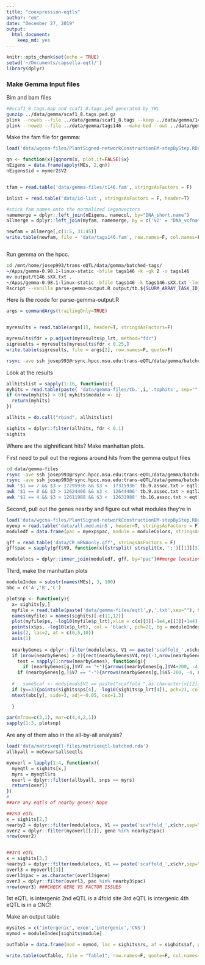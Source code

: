 ```yaml
---
title: "coexpression-eqtls"
author: "em"
date: "December 27, 2019"
output:
  html_document:
    keep_md: yes
---
```


```r
knitr::opts_chunk$set(echo = TRUE)
setwd('~/Documents/capsella-eqtl/')
library(dplyr)

```

### Make Gemma Input files

Bim and bam files
```bash
##scaf1_8.tags.map and scaf1_8.tags.ped generated by YWL
gunzip ../data/gemma/scaf1_8.tags.ped.gz
plink --noweb --file ../data/gemma/scaf1_8.tags --keep ../data/gemma/146_DNA_names_forplink --recode --out ../data/gemma/tags146 
plink --noweb --file ../data/gemma/tags146 --make-bed --out ../data/gemma/tags146 

```




Make the fam file for gemma:
```r
load('data/wgcna-files/PlantSigned-networkConstructionEM-stepByStep.RData')

qn <- function(x){qqnorm(x, plot.it=FALSE)$x}
nEigens = data.frame(apply(MEs, 2,qn))
nEigens$id = mymer2$V2


tfam = read.table('data/gemma-files/t146.fam', stringsAsFactors = F)

inlist = read.table('data/id-list', stringsAsFactors = F, header=T)

#stick fam names onto the normalized iegenvectors
namemerge = dplyr::left_join(nEigens, namecol, by="DNA_short.name")
allmerge = dplyr::left_join(myfam, namemerge, by = c('V2' = "DNA_vcfname"))

newfam = allmerge[,c(1:5, 31:45)]
write.table(newfam, file = 'data/tags146.fam', row.names=F, col.names=F, quote=F)



```

Run gemma on the hpcc.
```bash

cd /mnt/home/josep993/trans-eQTL/data/gemma/batched-tags/
~/Apps/gemma-0.98.1-linux-static -bfile tags146 -k -gk 2 -o tags146
mv output/t146.sXX.txt .
~/Apps/gemma-0.98.1-linux-static -bfile tags146 -k tags146.sXX.txt -lmm 2 -n $SLURM_ARRAY_TASK_ID -maf 0.05 -o tb.$SLURM_ARRAY_TASK_ID
Rscript --vanilla parse-gemma-output.R output/tb.${SLURM_ARRAY_TASK_ID}.assoc.txt tb.${SLURM_ARRAY_TASK_ID}.tophits
```


Here is the rcode for parse-gemma-output.R
```r
args = commandArgs(trailingOnly=TRUE)


myresults = read.table(args[1], header=T, stringsAsFactors=F)

myresults$fdr = p.adjust(myresults$p_lrt, method="fdr")
sigresults = myresults[myresults$fdr < 0.25,]
write.table(sigresults, file = args[2], row.names=F, quote=F)
```

```bash
rsync -ave ssh josep993@rsync.hpcc.msu.edu:trans-eQTL/data/gemma/batched-tags/*tophits data/gemma-files/

```

Look at the results
```r


allhitslist = sapply(1:16, function(i){
myhits = read.table(paste( 'data/gemma-files/tb.',i,'.tophits', sep=""   ), stringsAsFactors=F, header=T)  
if (nrow(myhits) > 0){ myhits$module <- i}
  return(myhits)
})

allhits = do.call("rbind", allhitslist)

sighits = dplyr::filter(allhits, fdr < 0.1)
sighits
```


Where are the sighnificant hits? Make manhattan plots.


First need to pull out the regions around hits from the gemma output files
```bash
cd data/gemma-files
rsync -ave ssh josep993@rsync.hpcc.msu.edu:trans-eQTL/data/gemma/batched-new/output/tb.9.assoc.txt .
rsync -ave ssh josep993@rsync.hpcc.msu.edu:trans-eQTL/data/gemma/batched-new/output/tb.9.assoc.txt .
awk '$1 == 7 && $3 > 17295936 && $3 <  17315936' tb.9.assoc.txt > eqtl1.txt
awk '$1 == 8 && $3 > 12624406 && $3 <  12644406' tb.9.assoc.txt > eqtl2.txt
awk '$1 == 4 && $3 > 12611988 && $3 <  12631988' tb.16.assoc.txt > eqtl3.txt
```

Second, pull out the genes nearby and figure out what modules they're in
```r
load('data/wgcna-files/PlantSigned-networkConstructionEM-stepByStep.RData')
myexp = read.table('data/all.med.min5', header=T, stringsAsFactors = F)
moduledf = data.frame(pac = myexp$pac, module = moduleColors, stringsAsFactors = F)

gff = read.table('data/CR.mRNAonly.gff', stringsAsFactors = F)
gff$pac = sapply(gff$V9, function(x){strsplit( strsplit(x, ';')[[1]][3], '=')[[1]][2]}) ##read in the gff with gene locations

modulelocs = dplyr::inner_join(moduledf, gff, by="pac")##merge locations with modules
```

Third, make the manhattan plots
```r
moduleIndex = substr(names(MEs), 3, 100)
abc = c('A','B','C')

plotsnp <- function(y){
  x= sighits[y,]
  myfile = read.table(paste('data/gemma-files/eqtl',y,'.txt',sep=""), header=F, stringsAsFactors=F)
  names(myfile) = names(sighits)[-c(11,12)]
  plot(myfile$ps, -log10(myfile$p_lrt),xlim = c(x[[3]]-1e4,x[[3]]+1e4), ylim = c(-5, 10),col = 'darkgray', cex=1.5, xlab=paste('Scaffold ',as.character(x$chr), sep=""), bty="n", yaxt="n", xaxt="n", ylab = "-log10(p)")
  points(x$ps, -log10(x$p_lrt), col = 'black', pch=21, bg = moduleIndex[x$module], cex=2, lwd=2)
  axis(2, las=2, at = c(0,5,10))
  axis(1)
  
  nearbyGenes = dplyr::filter(modulelocs, V1 == paste('scaffold_',x$chr,sep=""), V4 > x[[3]]-3e4, V5 < x[[3]]+3e4)
  if (nrow(nearbyGenes) > 0){rect(nearbyGenes$V4,rep(-1,nrow(nearbyGenes)),nearbyGenes$V5,rep(-3,nrow(nearbyGenes)),col=nearbyGenes$module, border='black')
    test = sapply(1:nrow(nearbyGenes), function(g){
      if (nearbyGenes[g,]$V7 == "+"){arrows(nearbyGenes[g,]$V4+200, -4, nearbyGenes[g,]$V5, -4, angle=20, length = 0.07, lwd=1.5)}
    if (nearbyGenes[g,]$V7 == "-"){arrows(nearbyGenes[g,]$V5-200, -4, nearbyGenes[g,]$V4, -4, angle=20, length = 0.07, lwd=1.5)}})}
  
  #   sameScaf <- mods[mods$V1 == paste("scaffold_",as.character(x[[2]]),sep=""),]
  if (y==3){points(sighits$ps[4], -log10(sighits$p_lrt[4]), pch=21, col = 'black',bg = moduleIndex[x$module], cex=2, lwd=2)}
  mtext(abc[y], side=3, adj=-0.05, cex=1.3)
  
  }

par(mfrow=c(3,1), mar=c(4,4,2,1))
sapply(1:3, plotsnp)
```


Are any of them also in the all-by-all analysis?
```r
load('data/matrixeqtl-files/matrixeqtl-batched.rda')
allbyall = meCovar$all$eqtls

myoverl = lapply(1:4, function(x){
  myeqtl = sighits[x,]
  myrs = myeqtl$rs
  overl = dplyr::filter(allbyall, snps == myrs)
  return(overl)
})
# 
##are any eqtls of nearby genes? Nope

##2nd eQTL
x = sighits[2,]
nearby2 = dplyr::filter(modulelocs, V1 == paste('scaffold_',x$chr,sep=""), V4 > x[[3]]-5e4, V5 < x[[3]]+5e4)
over2 = dplyr::filter(myoverl[[2]], gene %in% nearby2$pac)
nrow(over2)


##3rd eQTL
x = sighits[3,]
nearby3 = dplyr::filter(modulelocs, V1 == paste('scaffold_',x$chr,sep=""), V4 > x[[3]]-5e4, V5 < x[[3]]+5e4)
overl3 = myoverl[[3]]
overl3$pac = as.character(overl3$gene)
over3 = dplyr::filter(overl3, pac %in% nearby3$pac)
nrow(over3) ###CHECK GENE VS FACTOR ISSUES

```

1st eQTL is intergenic
2nd eQTL is a 4fold site
3rd eQTL is intergenic
4th eQTL is in a CNC!

Make an output table
```r
mysites = c('intergenic','exon','intergenic','CNS')
mymod = moduleIndex[sighits$module]

outTable = data.frame(mod = mymod, loc = sighits$rs, af = sighits$af, p = sighits$p_lrt, fdr = sighits$fdr, sitetype = mysites, stringsAsFactors=F)

write.table(outTable, file = "Table1", row.names=F, quote=F, col.names=T)

```
